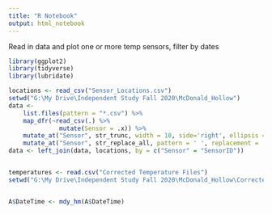 ```yaml
---
title: "R Notebook"
output: html_notebook
---
```

Read in data and plot one or more temp sensors, filter by dates

```r
library(ggplot2)
library(tidyverse)
library(lubridate)
```


```r

locations <- read_csv("Sensor_Locations.csv")
setwd("G:\My Drive\Independent Study Fall 2020\McDonald_Hollow")
data <-
    list.files(pattern = "*.csv") %>% 
    map_dfr(~read_csv(.) %>% 
              mutate(Sensor = .x)) %>%
    mutate_at("Sensor", str_trunc, width = 10, side='right', ellipsis = '') %>%
    mutate_at("Sensor", str_replace_all, pattern = ' ', replacement = '')
data <- left_join(data, locations, by = c("Sensor" = "SensorID"))


temperatures <- read.csv("Corrected Temperature Files")
setwd("G:\My Drive\Independent Study Fall 2020\McDonald_Hollow\Corrected Temperature Files")


A$DateTime <- mdy_hm(A$DateTime)

```

